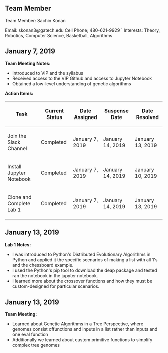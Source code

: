 == Team Member ==
Team Member: Sachin Konan

Email: skonan3@gatech.edu
Cell Phone; 480-621-9929
`
Interests: Theory, Robotics, Computer Science, Basketball, Algorithms

== January 7, 2019 ==
'''Team Meeting Notes:'''
* Introduced to VIP and the syllabus
* Received access to the VIP Github and access to Jupyter Notebook
* Obtained a low-level understanding of genetic algorithms


'''Action Items:'''
{| class="wikitable"
!Task
!Current Status
!Date Assigned
!Suspense Date
!Date Resolved
|-
|Join the Slack Channel
|Completed
|January 7, 2019
|January 14, 2019
|January 13, 2019
|-
|Install Jupyter Notebook
|Completed 
|January 7, 2019
|January 14, 2019
|January 10, 2019
|-
|Clone and Complete Lab 1
|Completed
|January 7, 2019
|January 14, 2019
|January 13, 2019
|}

== January 13, 2019 ==
'''Lab 1 Notes:'''
* I was introduced to Python's Distributed Evolutionary Algorithms in Python and applied it the specific scenarios of making a list with all 1's and the chessboard example.
* I used the Python's pip tool to download the deap package and tested ran the notebook in the jupyter notebook.
* I learned more about the crossover functions and how they must be custom-designed for particular scenarios.

== January 13, 2019 ==
'''Team Meeting:'''
* Learned about Genetic Algorithms in a Tree Perspective, where genomes consist offunctions and inputs in a list rather than inputs and one eval function
* Additionally we learned about custom primitive functions to simplify complex tree genomes